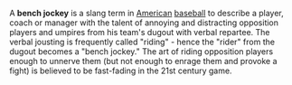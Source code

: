 A '''bench jockey''' is a slang term in [[American]] [[baseball]] to describe a player, coach or manager with the talent of annoying and distracting opposition players and umpires from his team's dugout with verbal repartee. The verbal jousting is frequently called "riding" - hence the "rider" from the dugout becomes a "bench jockey." The art of riding opposition players enough to unnerve them (but not enough to enrage them and provoke a fight) is believed to be fast-fading in the 21st century game.